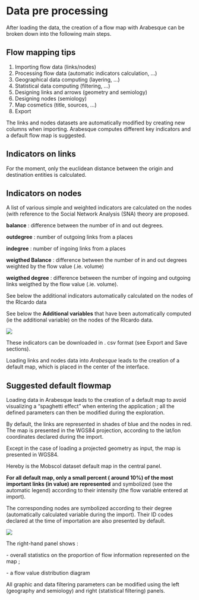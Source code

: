# Data pre processing

After loading the data, the creation of a flow map with Arabesque can be broken down into the following main steps.

::: {.callout-tip appearance="simple"}
## Flow mapping tips

1.  Importing flow data (links/nodes)
2.  Processing flow data (automatic indicators calculation, ...)
3.  Geographical data computing (layering, ...)
4.  Statistical data computing (filtering, ...)
5.  Designing links and arrows (geometry and semiology)
6.  Designing nodes (semiology)
7.  Map cosmetics (title, sources, ...)
8.  Export
:::

The links and nodes datasets are automatically modified by creating new columns when importing. Arabesque computes different key indicators and a default flow map is suggested.

## Indicators on links

For the moment, only the euclidean distance between the origin and destination entities is calculated.

## Indicators on nodes

A list of various simple and weighted indicators are calculated on the nodes (with reference to the Social Network Analysis (SNA) theory are proposed.

**balance** : difference between the number of in and out degrees.

**outdegree** : number of outgoing links from a places

**indegree** : number of ingoing links from a places

**weigthed Balance** : difference between the number of in and out degrees weighted by the flow value (.ie. volume)

**weigthed degree** : difference between the number of ingoing and outgoing links weigthed by the flow value (.ie. volume).

See below the additional indicators automatically calculated on the nodes of the RIcardo data

See below the **Additional variables** that have been automatically computed (ie the additional variable) on the nodes of the RIcardo data.

![](images/import_indic.png)

These indicators can be downloaded in . csv format (see Export and Save sections).

Loading links and nodes data into *Arabesque* leads to the creation of a default map, which is placed in the center of the interface.

## Suggested default flowmap

Loading data in Arabesque leads to the creation of a default map to avoid visualizing a "spaghetti effect" when entering the application ; all the defined parameters can then be modified during the exploration.

By default, the links are represented in shades of blue and the nodes in red. The map is presented in the WGS84 projection, according to the lat/lon coordinates declared during the import.

Except in the case of loading a projected geometry as input, the map is presented in WGS84.

Hereby is the Mobscol dataset default map in the central panel.

**For all default map, only a small percent ( around 10%) of the most important links (in value) are represented** and symbolized (see the automatic legend) according to their intensity (the flow variable entered at import).

The corresponding nodes are symbolized according to their degree (automatically calculated variable during the import). Their ID codes declared at the time of importation are also presented by default.

![](images/default_flowmap-mobscol.png)

The right-hand panel shows :

\- overall statistics on the proportion of flow information represented on the map ;

\- a flow value distribution diagram

All graphic and data filtering parameters can be modified using the left (geography and semiology) and right (statistical filtering) panels.
